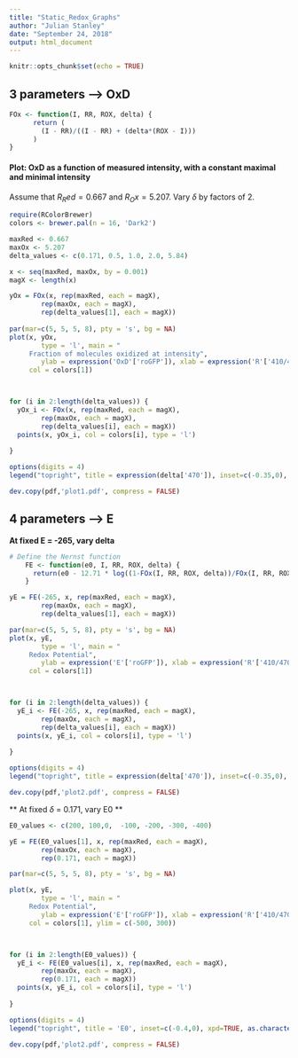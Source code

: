 ---
title: "Static_Redox_Graphs"
author: "Julian Stanley"
date: "September 24, 2018"
output: html_document
---

```{r setup, include=FALSE}
knitr::opts_chunk$set(echo = TRUE)
```

## 3 parameters --> OxD

```{r}
FOx <- function(I, RR, ROX, delta) {
      return (
        (I - RR)/((I - RR) + (delta*(ROX - I)))
      )
}
``` 

#### Plot: OxD as a function of measured intensity, with a constant maximal and minimal intensity

Assume that $R_Red = 0.667$ and $R_Ox = 5.207$. Vary $\delta$ by factors of 2. 


```{r}
require(RColorBrewer)
colors <- brewer.pal(n = 16, 'Dark2')

maxRed <- 0.667
maxOx <- 5.207
delta_values <- c(0.171, 0.5, 1.0, 2.0, 5.84)

x <- seq(maxRed, maxOx, by = 0.001)
magX <- length(x)

yOx = FOx(x, rep(maxRed, each = magX), 
        rep(maxOx, each = magX), 
        rep(delta_values[1], each = magX))
     
par(mar=c(5, 5, 5, 8), pty = 's', bg = NA)   
plot(x, yOx,
        type = 'l', main = "
     Fraction of molecules oxidized at intensity",
        ylab = expression('OxD'['roGFP']), xlab = expression('R'['410/470']),
     col = colors[1])



for (i in 2:length(delta_values)) {
  yOx_i <- FOx(x, rep(maxRed, each = magX), 
        rep(maxOx, each = magX), 
        rep(delta_values[i], each = magX))
  points(x, yOx_i, col = colors[i], type = 'l')
  
}

options(digits = 4)
legend("topright", title = expression(delta['470']), inset=c(-0.35,0), xpd=TRUE, as.character(format(delta_values, nsmall = 3)), pch = rep(19, each = 6), col = colors[1:6])

dev.copy(pdf,'plot1.pdf', compress = FALSE)
```

## 4 parameters --> E

**At fixed E = -265, vary delta**

```{r}
# Define the Nernst function
    FE <- function(e0, I, RR, ROX, delta) {
      return(e0 - 12.71 * log((1-FOx(I, RR, ROX, delta))/FOx(I, RR, ROX, delta)))
    }

``` 

```{r}
yE = FE(-265, x, rep(maxRed, each = magX), 
        rep(maxOx, each = magX), 
        rep(delta_values[1], each = magX))

par(mar=c(5, 5, 5, 8), pty = 's', bg = NA)   
plot(x, yE,
        type = 'l', main = "
     Redox Potential",
        ylab = expression('E'['roGFP']), xlab = expression('R'['410/470']),
     col = colors[1])



for (i in 2:length(delta_values)) {
  yE_i <- FE(-265, x, rep(maxRed, each = magX), 
        rep(maxOx, each = magX), 
        rep(delta_values[i], each = magX))
  points(x, yE_i, col = colors[i], type = 'l')
  
}

options(digits = 4)
legend("topright", title = expression(delta['470']), inset=c(-0.35,0), xpd=TRUE, as.character(format(delta_values, nsmall = 3)), pch = rep(19, each = 6), col = colors[1:6])

dev.copy(pdf,'plot2.pdf', compress = FALSE)

```

** At fixed $\delta$ = 0.171, vary E0 **


```{r}
E0_values <- c(200, 100,0,  -100, -200, -300, -400)

yE = FE(E0_values[1], x, rep(maxRed, each = magX), 
        rep(maxOx, each = magX), 
        rep(0.171, each = magX))

par(mar=c(5, 5, 5, 8), pty = 's', bg = NA) 

plot(x, yE,
        type = 'l', main = "
     Redox Potential",
        ylab = expression('E'['roGFP']), xlab = expression('R'['410/470']),
     col = colors[1], ylim = c(-500, 300))



for (i in 2:length(E0_values)) {
  yE_i <- FE(E0_values[i], x, rep(maxRed, each = magX), 
        rep(maxOx, each = magX), 
        rep(0.171, each = magX))
  points(x, yE_i, col = colors[i], type = 'l')
  
}

options(digits = 4)
legend("topright", title = 'E0', inset=c(-0.4,0), xpd=TRUE, as.character(format(E0_values, nsmall = 3)), pch = rep(19, each = length(E0_values)), col = colors[1:length(E0_values)])

dev.copy(pdf,'plot2.pdf', compress = FALSE)

```



